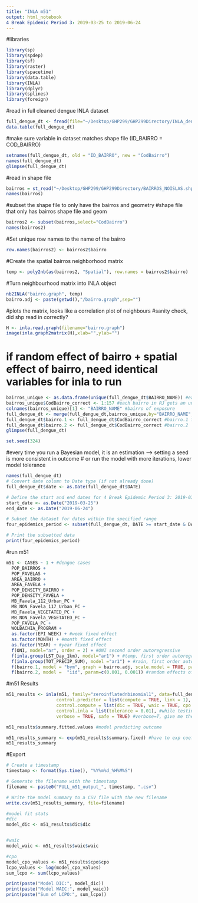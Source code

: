 ```yaml
---
title: "INLA m51"
output: html_notebook
4 Break Epidemic Period 3: 2019-03-25 to 2019-06-24
---
```


#libraries 
```r
library(sp)
library(spdep)
library(sf)
library(raster)
library(spacetime)
library(data.table)
library(INLA)
library(dplyr)
library(splines)
library(foreign)
```

#read in full cleaned dengue INLA dataset 
```r
full_dengue_dt <- fread(file="~/Desktop/GHP299/GHP299Directory/INLA_dengue_data_03312025.csv")
data.table(full_dengue_dt)
```

#make sure variable in dataset matches shape file (ID_BAIRRO = COD_BAIRRO)
```r
setnames(full_dengue_dt, old = "ID_BAIRRO", new = "CodBairro")
names(full_dengue_dt)
glimpse(full_dengue_dt)
```

#read in shape file 
```r
bairros = st_read("~/Desktop/GHP299/GHP299Directory/BAIRROS_NOISLAS.shp")
names(bairros)
```

#subset the shape file to only have the bairros and geometry 
#shape file that only has bairros shape file and geom 
```r
bairros2 <- subset(bairros,select="CodBairro")
names(bairros2)
```

#Set unique row names to the name of the bairro 
```r
row.names(bairros2) <- bairros2$bairro
```

#Create the spatial bairros neighborhood matrix
```r
temp <- poly2nb(as(bairros2, "Spatial"), row.names = bairros2$bairro)
```

#Turn neighbourhood matrix into INLA object 
```r
nb2INLA("bairro.graph", temp)
bairro.adj <- paste(getwd(),"/bairro.graph",sep="")
```

#plots the matrix, looks like a correlation plot of neighbours 
#sanity check, did shp read in correctly? 
```r
H <- inla.read.graph(filename="bairro.graph")
image(inla.graph2matrix(H),xlab="",ylab="")
```

# if random effect of bairro + spatial effect of bairro, need identical variables for inla to run 
```r
bairros_unique <- as.data.frame(unique(full_dengue_dt$BAIRRO_NAME)) #each unique bairro, list of names 
bairros_unique$CodBairro_correct <- 1:157 #each bairro in RJ gets an unique number (1-157)
colnames(bairros_unique)[1] <- "BAIRRO_NAME" #bairro of exposure
full_dengue_dt <- merge(full_dengue_dt,bairros_unique,by="BAIRRO_NAME",all.x=T) #merge into full dt
full_dengue_dt$bairro.1 <- full_dengue_dt$CodBairro_correct #bairro.1 filler variables for unique 
full_dengue_dt$bairro.2 <- full_dengue_dt$CodBairro_correct #bairro.2
glimpse(full_dengue_dt)
```

```r
set.seed(324)
```

#every time you run a Bayesian model, it is an estimation --> setting a seed is more consistent in outcome 
# or run the model with more iterations, lower model tolerance 

```r
names(full_dengue_dt)
# Convert date column to Date type (if not already done)
full_dengue_dt$date <- as.Date(full_dengue_dt$DATE)

# Define the start and end dates for 4 Break Epidemic Period 3: 2019-03-25 to 2019-06-24
start_date <- as.Date("2019-03-25")
end_date <- as.Date("2019-06-24")

# Subset the dataset for dates within the specified range
four_epidemics_period <- subset(full_dengue_dt, DATE >= start_date & DATE <= end_date)

# Print the subsetted data
print(four_epidemics_period)
```
##########################################################################################
  
#run m51
```r
m51 <- CASES ~ 1 + #dengue cases 
  POP_BAIRROS +  
  POP_FAVELAS + 
  AREA_BAIRRO + 
  AREA_FAVELA + 
  POP_DENSITY_BAIRRO + 
  POP_DENSITY_FAVELA + 
  MB_Favela_112_Urban_PC + 
  MB_NON_Favela_117_Urban_PC +
  MB_Favela_VEGETATED_PC + 
  MB_NON_Favela_VEGETATED_PC + 
  POP_FAVELA_PC + 
  WOLBACHIA_PROGRAM + 
  as.factor(EPI_WEEK) + #week fixed effect 
  as.factor(MONTH) + #month fixed effect
  as.factor(YEAR) + #year fixed effect 
  f(ONI, model="ar", order = 2) + #ONI second order autoregressive
  f(inla.group(LST_Day_1km), model="ar1") + #temp, first order autoregressive
  f(inla.group(TOT_PRECIP_SUM), model ="ar1") + #rain, first order autoregressive
  f(bairro.1, model = "bym", graph = bairro.adj, scale.model = TRUE, param=c(0.001, 0.001)) + #spatial effects, weakly informative parameter
  f(bairro.2, model =  "iid", param=c(0.001, 0.001)) #random effects of neighbourhood
```

#m51 Results 
```r
m51_results <- inla(m51, family="zeroinflatednbinomial1", data=full_dengue_dt, #specify the distributional assumption of the outcome; count of cases 
                   control.predictor = list(compute = TRUE, link = 1),
                   control.compute = list(dic = TRUE, waic = TRUE, cpo = TRUE, config = TRUE), #dic, waic, cpo, config are model selection criteria, allow to determine which model has the best fit when comparing 
                   control.inla = list(tolerance = 0.01), #while testing: 0.01 #sets how specific do you want the model when calcuating posterior; strict expectation for model to calculate posterior; makes then model to run a long time 
                   verbose = TRUE, safe = TRUE) #verbose=T, give me the output of each calculation done; safe=T, allows the algo to exit/restart if haywire! 

m51_results$summary.fitted.values #model predicting outcome 

m51_results_summary <- exp(m51_results$summary.fixed) #have to exp coefficient, B output is distribution -> 5th and 95th percentile of distribution credible intervals; RR is median of distribution
m51_results_summary
```

##########################################################################################

#Export
```r
# Create a timestamp
timestamp <- format(Sys.time(), "%Y%m%d_%H%M%S")

# Generate the filename with the timestamp
filename <- paste0("FULL_m51_output_", timestamp, ".csv")

# Write the model summary to a CSV file with the new filename
write.csv(m51_results_summary, file=filename)
```

```r
#model fit stats 
#dic
model_dic <- m51_results$dic$dic


#waic
model_waic <- m51_results$waic$waic

#cpo 
model_cpo_values <- m51_results$cpo$cpo
lcpo_values <- log(model_cpo_values)
sum_lcpo <- sum(lcpo_values)

print(paste("Model DIC:", model_dic))
print(paste("Model WAIC:", model_waic))
print(paste("Sum of LCPO:", sum_lcpo))
```